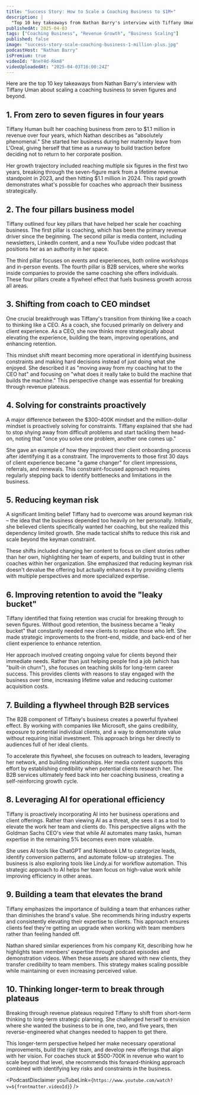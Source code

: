 ```yaml
---
title: "Success Story: How to Scale a Coaching Business to $1M+"
description: |
  "Top 10 key takeaways from Nathan Barry's interview with Tiffany Uman about scaling a coaching business to seven figures and beyond."
publishedAt: 2025-04-03
tags: ["Coaching Business", "Revenue Growth", "Business Scaling"]
published: false
image: "success-story-scale-coaching-business-1-million-plus.jpg"
podcastHost: "Nathan Barry"
isPremium: true
videoId: "BneY4d-Rkm8"
videoUploadedAt: "2025-04-03T16:00:24Z"
---
```



<PodcastSummaryPageLayout frontmatter={frontmatter}>

Here are the top 10 key takeaways from Nathan Barry's interview with Tiffany Uman about scaling a coaching business to seven figures and beyond.

## 1. From zero to seven figures in four years

Tiffany Human built her coaching business from zero to $1.1 million in revenue over four years, which Nathan describes as "absolutely phenomenal." She started her business during her maternity leave from L'Oreal, giving herself that time as a runway to build traction before deciding not to return to her corporate position.

Her growth trajectory included reaching multiple six figures in the first two years, breaking through the seven-figure mark from a lifetime revenue standpoint in 2023, and then hitting $1.1 million in 2024. This rapid growth demonstrates what's possible for coaches who approach their business strategically.

## 2. The four pillars business model

Tiffany outlined four key pillars that have helped her scale her coaching business. The first pillar is coaching, which has been the primary revenue driver since the beginning. The second pillar is media content, including newsletters, LinkedIn content, and a new YouTube video podcast that positions her as an authority in her space.

The third pillar focuses on events and experiences, both online workshops and in-person events. The fourth pillar is B2B services, where she works inside companies to provide the same coaching she offers individuals. These four pillars create a flywheel effect that fuels business growth across all areas.

## 3. Shifting from coach to CEO mindset

One crucial breakthrough was Tiffany's transition from thinking like a coach to thinking like a CEO. As a coach, she focused primarily on delivery and client experience. As a CEO, she now thinks more strategically about elevating the experience, building the team, improving operations, and enhancing retention.

This mindset shift meant becoming more operational in identifying business constraints and making hard decisions instead of just doing what she enjoyed. She described it as "moving away from my coaching hat to the CEO hat" and focusing on "what does it really take to build the machine that builds the machine." This perspective change was essential for breaking through revenue plateaus.

## 4. Solving for constraints proactively

A major difference between the $300-400K mindset and the million-dollar mindset is proactively solving for constraints. Tiffany explained that she had to stop shying away from difficult problems and start tackling them head-on, noting that "once you solve one problem, another one comes up."

She gave an example of how they improved their client onboarding process after identifying it as a constraint. The improvements to those first 30 days of client experience became "a game changer" for client impressions, referrals, and renewals. This constraint-focused approach requires regularly stepping back to identify bottlenecks and limitations in the business.

## 5. Reducing keyman risk

A significant limiting belief Tiffany had to overcome was around keyman risk – the idea that the business depended too heavily on her personally. Initially, she believed clients specifically wanted her coaching, but she realized this dependency limited growth. She made tactical shifts to reduce this risk and scale beyond the keyman constraint.

These shifts included changing her content to focus on client stories rather than her own, highlighting her team of experts, and building trust in other coaches within her organization. She emphasized that reducing keyman risk doesn't devalue the offering but actually enhances it by providing clients with multiple perspectives and more specialized expertise.

## 6. Improving retention to avoid the "leaky bucket"

Tiffany identified that fixing retention was crucial for breaking through to seven figures. Without good retention, the business became a "leaky bucket" that constantly needed new clients to replace those who left. She made strategic improvements to the front-end, middle, and back-end of her client experience to enhance retention.

Her approach involved creating ongoing value for clients beyond their immediate needs. Rather than just helping people find a job (which has "built-in churn"), she focuses on teaching skills for long-term career success. This provides clients with reasons to stay engaged with the business over time, increasing lifetime value and reducing customer acquisition costs.

## 7. Building a flywheel through B2B services

The B2B component of Tiffany's business creates a powerful flywheel effect. By working with companies like Microsoft, she gains credibility, exposure to potential individual clients, and a way to demonstrate value without requiring initial investment. This approach brings her directly to audiences full of her ideal clients.

To accelerate this flywheel, she focuses on outreach to leaders, leveraging her network, and building relationships. Her media content supports this effort by establishing credibility when potential clients research her. The B2B services ultimately feed back into her coaching business, creating a self-reinforcing growth cycle.

## 8. Leveraging AI for operational efficiency

Tiffany is proactively incorporating AI into her business operations and client offerings. Rather than viewing AI as a threat, she sees it as a tool to elevate the work her team and clients do. This perspective aligns with the Goldman Sachs CEO's view that while AI automates many tasks, human expertise in the remaining 5% becomes even more valuable.

She uses AI tools like ChatGPT and Notebook LM to categorize leads, identify conversion patterns, and automate follow-up strategies. The business is also exploring tools like Lindy.ai for workflow automation. This strategic approach to AI helps her team focus on high-value work while improving efficiency in other areas.

## 9. Building a team that elevates the brand

Tiffany emphasizes the importance of building a team that enhances rather than diminishes the brand's value. She recommends hiring industry experts and consistently elevating their expertise to clients. This approach ensures clients feel they're getting an upgrade when working with team members rather than feeling handed off.

Nathan shared similar experiences from his company Kit, describing how he highlights team members' expertise through podcast episodes and demonstration videos. When these assets are shared with new clients, they transfer credibility to team members. This strategy makes scaling possible while maintaining or even increasing perceived value.

## 10. Thinking longer-term to break through plateaus

Breaking through revenue plateaus required Tiffany to shift from short-term thinking to long-term strategic planning. She challenged herself to envision where she wanted the business to be in one, two, and five years, then reverse-engineered what changes needed to happen to get there.

This longer-term perspective helped her make necessary operational improvements, build the right team, and develop new offerings that align with her vision. For coaches stuck at $500-700K in revenue who want to scale beyond that level, she recommends this forward-thinking approach combined with identifying key risks and constraints in the business.

<PodcastDisclaimer
  youTubeLink={`https://www.youtube.com/watch?v=${frontmatter.videoId}`}
/>

</PodcastSummaryPageLayout>
